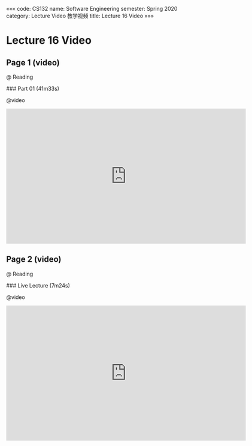 «««
code: CS132
name: Software Engineering
semester: Spring 2020
category: Lecture Video 教学视频
title: Lecture 16 Video
»»»

# Lecture 16 Video

## Page 1 (video)

@ Reading

<div class="markdown-body">
### Part 01 (41m33s)
</div>

@video

<iframe src="https://watchsb.com/e/ln8xlfpgj9jh.html" frameborder=0 marginwidth=0 marginheight=0 scrolling=no width=640 height=360 allowfullscreen></iframe>


## Page 2 (video)

@ Reading

<div class="markdown-body">
### Live Lecture (7m24s)
</div>

@video

<iframe src="https://watchsb.com/e/s88zpuxw47q3.html" frameborder=0 marginwidth=0 marginheight=0 scrolling=no width=640 height=360 allowfullscreen></iframe>


